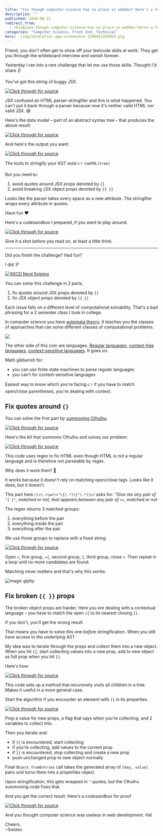 ```yaml
---
title: "You though computer science has no place in webdev? Here's a fun coding challenge"
description: ""
published: 2020-08-21
redirect_from:
  - /blog/you-though-computer-science-has-no-place-in-webdev-heres-a-fun-coding-challenge/swizec/9484
categories: "Computer Science, Front End, Technical"
hero: ./img/techletter.app-screenshot-1598025292053.png
---
```


Friend, you don't often get to show off your leetcode skills at work. They get you through the whiteboard interview and vanish forever.

Yesterday I ran into a rare challenge that let me use those skills. Thought I'd share ✌️

You've got this string of buggy JSX.

[![Click through for source](./img/techletter.app-screenshot-1598025292053.png)](<https://carbon.now.sh/?bg=rgba(255,255,255,1)&t=seti&l=null&ds=true&wc=true&wa=true&pv=48px&ph=32px&ln=false&code=%20%20%20%20%20%20%3Cdiv%20data-prop%3D%22hello%22%20ref%3D%22%7Bthis.refCallback%7D%22%20id%3D%22an-id%22%20style%3D%22%7B%7B%22%20border%3A%3D%22%22%20%26%2334%3B1px%3D%22%22%20solid%3D%22%22%20red%26%2334%3B%3D%22%22%20%7D%7D%3D%22%22%20keepme%3D%22%7Blol%7D%22%20href%3D%22a%20link%22%20objprop%3D%22%7B%7Btest%3A%26%2339%3Bnospace%26%2339%3B%7D%7D%22%20objprop2%3D%22%7B%7B%22%20test%3A%3D%22%22%20%26%2339%3Bleftspace%26%2339%3B%7D%7D%3D%22%22%20notobj%3D%22%7B%7B%22%3E%0A%20%20%20%20%20%20%20%20%7Bfaker.lorem.paragraphs(Math.random()%20*%2010)%7D%0A%20%20%20%20%20%20%3C%2Fdiv%3E>)

JSX confused an HTML parser–stringifier and this is what happened. You can't put it back through a parser because now it's neither valid HTML nor valid JSX. 😅

Here's the data model – part of an abstract syntax tree – that produces the above result:

[![Click through for source](./img/techletter.app-screenshot-1598025292105.png)](<https://carbon.now.sh/?bg=rgba(255,255,255,1)&t=seti&l=javascript&ds=true&wc=true&wa=true&pv=48px&ph=32px&ln=false&code=%20%20%20%20%7B%0A%20%20%20%20%20%20type%3A%20'element'%2C%0A%20%20%20%20%20%20tagName%3A%20'div'%2C%0A%20%20%20%20%20%20properties%3A%20%7B%0A%20%20%20%20%20%20%20%20dataProp%3A%20'hello'%2C%0A%20%20%20%20%20%20%20%20ref%3A%20'%7Bthis.refCallback%7D'%2C%0A%20%20%20%20%20%20%20%20id%3A%20'an-id'%2C%0A%20%20%20%20%20%20%20%20style%3A%20'%7B%7B'%2C%0A%20%20%20%20%20%20%20%20'border%3A'%3A%20''%2C%0A%20%20%20%20%20%20%20%20'%221px'%3A%20''%2C%0A%20%20%20%20%20%20%20%20solid%3A%20''%2C%0A%20%20%20%20%20%20%20%20'red%22'%3A%20''%2C%0A%20%20%20%20%20%20%20%20'%7D%7D'%3A%20''%2C%0A%20%20%20%20%20%20%20%20keepme%3A%20'%7Blol%7D'%2C%0A%20%20%20%20%20%20%20%20href%3A%20'a%20link'%2C%0A%20%20%20%20%20%20%20%20objprop%3A%20%22%7B%7Btest%3A'nospace'%7D%7D%22%2C%0A%20%20%20%20%20%20%20%20objprop2%3A%20'%7B%7B'%2C%0A%20%20%20%20%20%20%20%20'test%3A'%3A%20''%2C%0A%20%20%20%20%20%20%20%20%22'leftspace'%7D%7D%22%3A%20''%2C%0A%20%20%20%20%20%20%20%20notobj%3A%20'%7B%7B'%0A%20%20%20%20%20%20%7D%2C%0A%20%20%20%20%20%20children%3A%20%5B%0A%20%20%20%20%20%20%20%20%7B%0A%20%20%20%20%20%20%20%20%20%20type%3A%20'text'%2C%0A%20%20%20%20%20%20%20%20%20%20value%3A%20'%5Cn%20%20%20%20%20%20%20%20%7Bfaker.lorem.paragraphs(Math.random()%20*%2010)%7D%5Cn%20%20%20%20%20%20'%2C%0A%20%20%20%20%20%20%20%20%7D%0A%20%20%20%20%20%20%5D%0A%20%20%20%20%7D>)

And here's the output you want:

[![Click through for source](./img/techletter.app-screenshot-1598025292011.png)](<https://carbon.now.sh/?bg=rgba(255,255,255,1)&t=seti&l=javascript&ds=true&wc=true&wa=true&pv=48px&ph=32px&ln=false&code=%20%20%3Cdiv%20data-prop%3D%22hello%22%20ref%3D%7Bthis.refCallback%7D%20id%3D%22an-id%22%20style%3D%7B%7B%20border%3A%20%221px%20solid%20red%22%20%7D%7D%20keepme%3D%7Blol%7D%20href%3D%22a%20link%22%20objprop%3D%7B%7Btest%3A'nospace'%7D%7D%20objprop2%3D%7B%7B%20test%3A%20'leftspace'%7D%7D%3E%0A%20%20%20%20%7Bfaker.lorem.paragraphs(Math.random()%20*%2010)%7D%0A%20%20%3C%2Fdiv%3E>)

The tools to stringify your AST exist 👉 `toHTML(tree)`

But you need to:

1.  avoid quotes around JSX props denoted by `{}`
2.  avoid breaking JSX object props denoted by `{{ }}`

Looks like the parser takes every space as a new attribute. The stringifier wraps every attribute in quotes.

Have fun ❤️

Here's a codesandbox I prepared, if you want to play around.

[![Click through for source](./img/techletter.app-screenshot-1598025319641.png)](https://codesandbox.io/s/agitated-drake-9kclq)

Give it a shot before you read on, at least a little think.

---

Did you finish the challenge? Had fun?

I did :P

[![XKCD Nerd Sniping](./img/comics-nerd_sniping.png)](https://xkcd.com/356/)

You can solve this challenge in 2 parts.

1.  fix quotes around JSX props denoted by `{}`
2.  fix JSX object props denoted by `{{ }}`

Each issue falls on a different level of computational solvability. That's a bad phrasing for a 2 semester class I took in college.

In computer science you have [automata theory](https://en.wikipedia.org/wiki/Finite-state_machine). It teaches you the classes of approaches that can solve different classes of computational problems.

[![](./img/rysvgpngjj594d.png)](https://en.wikipedia.org/wiki/Automata_theory)

The other side of this coin are languages. [Regular languages](https://en.wikipedia.org/wiki/Regular_language), [context-free languages](https://en.wikipedia.org/wiki/Context-free_language), [context-sensitive languages](https://en.wikipedia.org/wiki/Context-sensitive_language). It goes on.

Math gibberish for:

- you can use finite state machines to parse regular languages
- you can't for context-sensitive languages

Easiest way to know which you're facing 👉 if you have to match open/close parentheses, you're dealing with context.

## Fix quotes around `{}`

You can solve the first part by [summoning Cthulhu](https://stackoverflow.com/questions/1732348/regex-match-open-tags-except-xhtml-self-contained-tags/1732454#1732454).

[![Click through for source](/static/media/error.4c412ab4.png)](https://twitter.com/Swizec/status/1296481223859146752)

Here's the bit that summons Cthulhu and solves our problem:

[![Click through for source](./img/techletter.app-screenshot-1598035503830.png)](<https://carbon.now.sh/?bg=rgba(255,255,255,1)&t=seti&l=javascript&ds=true&wc=true&wa=true&pv=48px&ph=32px&ln=false&code=while%20(html.match(%2F%5C%3C(.%2B%5Cw%2B)%3D%22%5C%7B(.*)%5C%7D%22(.*)%5C%3E%2F))%20%7B%0A%20%20%20%20html%20%3D%20html.replace(%2F%5C%3C(.%2B%5Cw%2B)%3D%22%5C%7B(.*)%5C%7D%22(.*)%5C%3E%2F%2C%20%22%3C%241%3D%7B%242%7D%243%3E%22)%3B%0A%7D>)

This code uses regex to fix HTML even though HTML is not a regular language and is therefore not parseable by regex.

Why does it work then? 🤨

It works because it doesn't rely on matching open/close tags. Looks like it does, but it doesn't.

This part here `/\<(.+\w+)="\{(.*)\}"(.*)\>/` asks for: _"Give me any pair of `"{ }"`, matched or not, that appears between any pair of `<>`, matched or not_

The regex returns 3 matched groups:

1.  everything before the pair
2.  everything inside the pair
3.  everything after the pair

We use those groups to replace with a fixed string:

[![Click through for source](./img/techletter.app-screenshot-1598035504022.png)](<https://carbon.now.sh/?bg=rgba(255,255,255,1)&t=seti&l=javascript&ds=true&wc=true&wa=true&pv=48px&ph=32px&ln=false&code=html%20%3D%20html.replace(...%2C%20%22%3C%241%3D%7B%242%7D%243%3E%22)%3B>)

Open `<`, first group, `={`, second group, `}`, third group, close `>`. Then repeat in a loop until no more candidates are found.

Matching never matters and that's why this works.

![magic giphy](./img/media-12NUbkX6p4xOO4-giphy.gif)

## Fix broken `{{ }}` props

The broken object props are harder. Here you _are_ dealing with a contextual language – you have to match the open `{{` to its nearest closing `}}`.

If you don't, you'll get the wrong result.

That means you have to solve this one _before_ stringification. When you still have access to the underlying AST.

My idea was to iterate through the props and collect them into a new object. When you hit `{{`, start collecting values into a new prop, add to new object as full prop when you hit `}}`.

Here's how:

[![Click through for source](./img/techletter.app-screenshot-1598035504431.png)](<https://carbon.now.sh/?bg=rgba(255,255,255,1)&t=seti&l=javascript&ds=true&wc=true&wa=true&pv=48px&ph=32px&ln=false&code=function%20fixJsxObjectProps(tree)%20%7B%0A%20%20%20%20if%20(tree.type%20%3D%3D%3D%20%22element%22%20%26%26%20tree.properties)%20%7B%0A%20%20%20%20%20%20%20%20%2F%2F%20bad%20props%20start%20with%20a%20broken%20prop%3D'%7B%7B'%0A%20%20%20%20%20%20%20%20if%20(Object.values(tree.properties).some((val)%20%3D%3E%20val%20%3D%3D%3D%20%22%7B%7B%22))%20%7B%0A%20%20%20%20%20%20%20%20%20%20%20%20%0A%20%20%20%20%20%20%20%20%20%20%20%20%2F%2F%20loop%20through%20props%20to%20fix%0A%0A%20%20%20%20%20%20%20%20%20%20%20%20tree.properties%20%3D%20Object.fromEntries(props)%3B%0A%20%20%20%20%20%20%20%20%7D%0A%20%20%20%20%7D%0A%0A%20%20%20%20if%20(tree.children)%20%7B%0A%20%20%20%20%20%20%20%20tree.children%20%3D%20tree.children.map(fixJsxObjectProps)%3B%0A%20%20%20%20%7D%0A%0A%20%20%20%20return%20tree%3B%0A%7D>)

This code sets up a method that recursively visits all children in a tree. Makes it useful in a more general case.

Start the algorithm if you encounter an element with `{{` in its properties.

[![Click through for source](./img/techletter.app-screenshot-1598035504297.png)](<https://carbon.now.sh/?bg=rgba(255,255,255,1)&t=seti&l=javascript&ds=true&wc=true&wa=true&pv=48px&ph=32px&ln=false&code=let%20props%20%3D%20%5B%5D%3B%0Alet%20collecting%20%3D%20false%3B%0Alet%20prop%2C%20propVal%3B%0A%20%20%20%20%20%20%20%20%20%20%20%20%0Afor%20(let%20%5Bkey%2C%20val%5D%20of%20Object.entries(tree.properties))%20%7B%0A%20%20%20%20if%20(val%20%3D%3D%3D%20%22%7B%7B%22)%20%7B%0A%20%20%20%20%20%20%20%20%2F%2F%20the%20next%20several%20props%20are%20part%20of%20the%20object%0A%20%20%20%20%20%20%20%20collecting%20%3D%20true%3B%0A%20%20%20%20%20%20%20%20prop%20%3D%20key%3B%0A%20%20%20%20%20%20%20%20propVal%20%3D%20%5Bval%5D%3B%0A%20%20%20%20%7D%20else%20if%20(collecting)%20%7B%0A%20%20%20%20%20%20%20%20%2F%2F%20collect%20props%0A%20%20%20%20%20%20%20%20propVal.push(%60%24%7Bkey%7D%20%24%7Bval%7D%60)%3B%0A%0A%20%20%20%20%20%20%20%20if%20(key.includes(%22%7D%7D%22)%20%7C%7C%20val.includes(%22%7D%7D%22))%20%7B%0A%20%20%20%20%20%20%20%20%20%20%20%20%2F%2F%20stop%20collecting%20when%20done%0A%20%20%20%20%20%20%20%20%20%20%20%20props.push(%5B%0A%20%20%20%20%20%20%20%20%20%20%20%20%20%20%20%20prop%2C%0A%20%20%20%20%20%20%20%20%20%20%20%20%20%20%20%20propVal%0A%20%20%20%20%20%20%20%20%20%20%20%20%20%20%20%20%20%20%20%20.join(%22%20%22)%0A%20%20%20%20%20%20%20%20%20%20%20%20%20%20%20%20%20%20%20%20.replace(%2F%5B%20%5D%7B2%2C%7D%2Fg%2C%20%22%20%22)%0A%20%20%20%20%20%20%20%20%20%20%20%20%20%20%20%20%20%20%20%20.trim()%2C%0A%20%20%20%20%20%20%20%20%20%20%20%20%5D)%3B%0A%20%20%20%20%20%20%20%20%20%20%20%20collecting%20%3D%20false%3B%0A%20%20%20%20%20%20%20%20%7D%0A%20%20%20%20%7D%20else%20%7B%0A%20%20%20%20%20%20%20%20props.push(%5Bkey%2C%20val%5D)%3B%0A%20%20%20%20%7D%0A%7D>)

Prep a value for new props, a flag that says when you're collecting, and 2 variables to collect into.

Then you iterate and:

- if `{{` is encountered, start collecting
- if you're collecting, add values to the current prop
- if `}}` is encountered, stop collecting and create a new prop
- push unchanged prop to new object normally

Final `Object.fromEntries` call takes the generated array of `[key, value]` pairs and turns them into a properties object.

Upon stringification, this gets wrapped in `"` quotes, but the Cthulhu summoning code fixes that.

And you get the correct result. Here's a codesandbox for proof

[![Click through for source](./img/techletter.app-screenshot-1598035520936.png)](https://codesandbox.io/s/happy-snowflake-97sp7)

And you thought computer science was useless in web development. Ha!

Cheers,  
~Swizec

